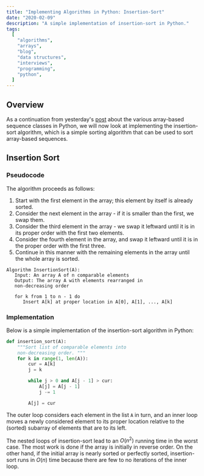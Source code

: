 ```yaml
---
title: "Implementing Algorithms in Python: Insertion-Sort"
date: "2020-02-09"
description: "A simple implementation of insertion-sort in Python."
tags:
  [
    "algorithms",
    "arrays",
    "blog",
    "data structures",
    "interviews",
    "programming",
    "python",
  ]
---
```


## Overview

As a continuation from yesterday's [post](../../08/implement_data_structures_arrays) about the various array-based sequence classes in Python, we will now look at implementing the insertion-sort algorithm, which is a simple sorting algorithm that can be used to sort array-based sequences.

## Insertion Sort

### Pseudocode

The algorithm proceeds as follows:

1. Start with the first element in the array; this element by itself is already sorted.
2. Consider the next element in the array - if it is smaller than the first, we swap them.
3. Consider the third element in the array - we swap it leftward until it is in its proper order with the first two elements.
4. Consider the fourth element in the array, and swap it leftward until it is in the proper order with the first three.
5. Continue in this manner with the remaining elements in the array until the whole array is sorted.

```text
Algorithm InsertionSort(A):
   Input: An array A of n comparable elements
   Output: The array A with elements rearranged in
   non-decreasing order

   for k from 1 to n - 1 do
      Insert A[k] at proper location in A[0], A[1], ..., A[k]
```

### Implementation

Below is a simple implementation of the insertion-sort algorithm in Python:

```python
def insertion_sort(A):
    """Sort list of comparable elements into
    non-decreasing order. """
    for k in range(1, len(A)):
        cur = A[k]
        j = k

        while j > 0 and A[j - 1] > cur:
            A[j] = A[j - 1]
            j -= 1

        A[j] = cur
```

The outer loop considers each element in the list `A` in turn, and an inner loop moves a newly considered element to its proper location relative to the (sorted) subarray of elements that are to its left.

The nested loops of insertion-sort lead to an $O({n^2})$ running time in the worst case. The most work is done if the array is initially in reverse order. On the other hand, if the initial array is nearly sorted or perfectly sorted, insertion-sort runs in $O({n})$ time because there are few to no iterations of the inner loop.
